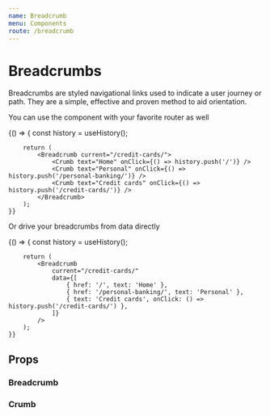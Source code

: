 ```yaml
---
name: Breadcrumb
menu: Components
route: /breadcrumb
---
```



# Breadcrumbs

Breadcrumbs are styled navigational links used to indicate a user journey or path.
They are a simple, effective and proven method to aid orientation.

<Playground>
	<Breadcrumb current="/credit-cards/">
		<Crumb href="/" text="Home" />
		<Crumb href="/personal-banking/" text="Personal" />
		<Crumb href="/credit-cards/" text="Credit cards" />
	</Breadcrumb>
</Playground>

You can use the component with your favorite router as well

<Playground>
	{() => {
		const history = useHistory(); 
		
		return (
			<Breadcrumb current="/credit-cards/">
				<Crumb text="Home" onClick={() => history.push('/')} />
				<Crumb text="Personal" onClick={() => history.push('/personal-banking/')} />
				<Crumb text="Credit cards" onClick={() => history.push('/credit-cards/')} />
			</Breadcrumb>
		);
	}}
</Playground>

Or drive your breadcrumbs from data directly

<Playground>
	{() => {
		const history = useHistory();

		return (
			<Breadcrumb
				current="/credit-cards/"
				data={[
					{ href: '/', text: 'Home' },
					{ href: '/personal-banking/', text: 'Personal' },
					{ text: 'Credit cards', onClick: () => history.push('/credit-cards/') },
				]}
			/>
		);
	}}
</Playground>

## Props

### Breadcrumb

<Props of={Breadcrumb} />

### Crumb

<Props of={Crumb} />
